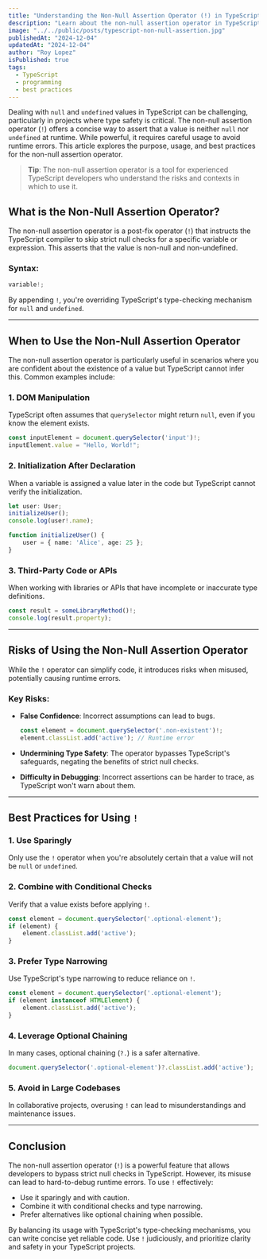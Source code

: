 ```yaml
---
title: "Understanding the Non-Null Assertion Operator (!) in TypeScript"
description: "Learn about the non-null assertion operator in TypeScript, its purpose, usage, risks, and best practices to ensure safe and effective coding."
image: "../../public/posts/typescript-non-null-assertion.jpg"
publishedAt: "2024-12-04"
updatedAt: "2024-12-04"
author: "Roy Lopez"
isPublished: true
tags:
  - TypeScript
  - programming
  - best practices
---
```


Dealing with `null` and `undefined` values in TypeScript can be challenging, particularly in projects where type safety is critical. The non-null assertion operator (`!`) offers a concise way to assert that a value is neither `null` nor `undefined` at runtime. While powerful, it requires careful usage to avoid runtime errors. This article explores the purpose, usage, and best practices for the non-null assertion operator.

> **Tip**: The non-null assertion operator is a tool for experienced TypeScript developers who understand the risks and contexts in which to use it.

## What is the Non-Null Assertion Operator?

The non-null assertion operator is a post-fix operator (`!`) that instructs the TypeScript compiler to skip strict null checks for a specific variable or expression. This asserts that the value is non-null and non-undefined.

### Syntax:
```typescript
variable!;
```

By appending `!`, you're overriding TypeScript's type-checking mechanism for `null` and `undefined`.

---

## When to Use the Non-Null Assertion Operator

The non-null assertion operator is particularly useful in scenarios where you are confident about the existence of a value but TypeScript cannot infer this. Common examples include:

### **1. DOM Manipulation**
TypeScript often assumes that `querySelector` might return `null`, even if you know the element exists.

```typescript
const inputElement = document.querySelector('input')!;
inputElement.value = "Hello, World!";
```

### **2. Initialization After Declaration**
When a variable is assigned a value later in the code but TypeScript cannot verify the initialization.

```typescript
let user: User;
initializeUser();
console.log(user!.name);

function initializeUser() {
    user = { name: 'Alice', age: 25 };
}
```

### **3. Third-Party Code or APIs**
When working with libraries or APIs that have incomplete or inaccurate type definitions.

```typescript
const result = someLibraryMethod()!;
console.log(result.property);
```

---

## Risks of Using the Non-Null Assertion Operator

While the `!` operator can simplify code, it introduces risks when misused, potentially causing runtime errors.

### Key Risks:
- **False Confidence**: Incorrect assumptions can lead to bugs.
  ```typescript
  const element = document.querySelector('.non-existent')!;
  element.classList.add('active'); // Runtime error
  ```

- **Undermining Type Safety**: The operator bypasses TypeScript's safeguards, negating the benefits of strict null checks.

- **Difficulty in Debugging**: Incorrect assertions can be harder to trace, as TypeScript won't warn about them.

---

## Best Practices for Using `!`

### **1. Use Sparingly**
Only use the `!` operator when you're absolutely certain that a value will not be `null` or `undefined`.

### **2. Combine with Conditional Checks**
Verify that a value exists before applying `!`.

```typescript
const element = document.querySelector('.optional-element');
if (element) {
    element.classList.add('active');
}
```

### **3. Prefer Type Narrowing**
Use TypeScript's type narrowing to reduce reliance on `!`.

```typescript
const element = document.querySelector('.optional-element');
if (element instanceof HTMLElement) {
    element.classList.add('active');
}
```

### **4. Leverage Optional Chaining**
In many cases, optional chaining (`?.`) is a safer alternative.

```typescript
document.querySelector('.optional-element')?.classList.add('active');
```

### **5. Avoid in Large Codebases**
In collaborative projects, overusing `!` can lead to misunderstandings and maintenance issues.

---

## Conclusion

The non-null assertion operator (`!`) is a powerful feature that allows developers to bypass strict null checks in TypeScript. However, its misuse can lead to hard-to-debug runtime errors. To use `!` effectively:
- Use it sparingly and with caution.
- Combine it with conditional checks and type narrowing.
- Prefer alternatives like optional chaining when possible.

By balancing its usage with TypeScript's type-checking mechanisms, you can write concise yet reliable code. Use `!` judiciously, and prioritize clarity and safety in your TypeScript projects.
